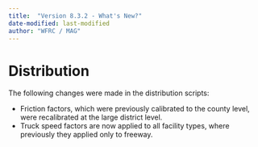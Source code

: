 ```yaml
---
title:  "Version 8.3.2 - What's New?"
date-modified: last-modified
author: "WFRC / MAG"
---
```


# Distribution

The following changes were made in the distribution scripts:

- Friction factors, which were previously calibrated to the county level, were recalibrated at the large district level.
- Truck speed factors are now applied to all facility types, where previously they applied only to freeway.

